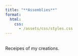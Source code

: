 ```yaml
---
title: "**Assemblies**"
format:
  html:
    css: 
      - /assets/css/styles.css
---
```

<br>
Receipes of my creations.
